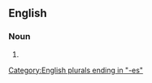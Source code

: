 ==English==

===Noun===
{{head|en|noun form}}

# {{plural of|en|shrewdness}}

[[Category:English plurals ending in "-es"]]